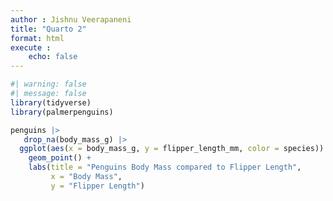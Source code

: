 ```yaml
---
author : Jishnu Veerapaneni
title: "Quarto 2"
format: html
execute : 
    echo: false
---
```


```r
#| warning: false
#| message: false
library(tidyverse)
library(palmerpenguins)
```

```r

penguins |> 
   drop_na(body_mass_g) |>
  ggplot(aes(x = body_mass_g, y = flipper_length_mm, color = species)) +
    geom_point() +
    labs(title = "Penguins Body Mass compared to Flipper Length", 
         x = "Body Mass", 
         y = "Flipper Length")
```

